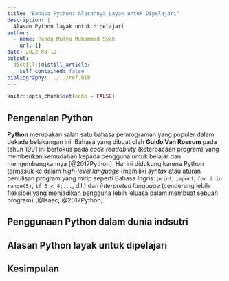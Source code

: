 ```yaml
---
title: "Bahasa Python: Alasannya Layak untuk Dipelajari"
description: |
  Alasan Python layak untuk dipelajari
author:
  - name: Pandu Mulya Muhammad Syah
    url: {}
date: 2022-08-12
output:
  distill::distill_article:
    self_contained: false
bibliography: ../../ref.bib
---
```



```r
knitr::opts_chunk$set(echo = FALSE)
```

## Pengenalan Python
**Python** merupakan salah satu bahasa pemrograman yang populer dalam dekade belakangan ini. Bahasa yang dibuat oleh **Guido Van Rossum** pada tahun 1991 ini berfokus pada *code readability* (keterbacaan program) yang memberikan kemudahan kepada pengguna untuk belajar dan mengembangkannya [@2017Python]. Hal ini didukung karena Python termasuk ke dalam *high-level language* (memiliki *syntax* atau aturan penulisan program yang mirip seperti Bahasa Ingris: `print`, `import`, `for i in range(5)`, `if 3 < 4:...`, dll.) dan *interpreted language* (cenderung lebih fleksibel yang menjadikan pengguna lebih leluasa dalam membuat sebuah program) [@Isaac; @2017Python].


## Penggunaan Python dalam dunia indsutri



## Alasan Python layak untuk dipelajari



## Kesimpulan

